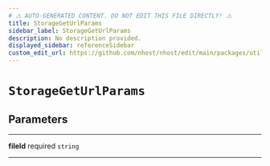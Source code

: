 ```yaml
---
# ⚠️ AUTO-GENERATED CONTENT. DO NOT EDIT THIS FILE DIRECTLY! ⚠️
title: StorageGetUrlParams
sidebar_label: StorageGetUrlParams
description: No description provided.
displayed_sidebar: referenceSidebar
custom_edit_url: https://github.com/nhost/nhost/edit/main/packages/utils/types.ts#L12
---
```


# `StorageGetUrlParams`

## Parameters

---

**<span className="parameter-name">fileId</span>** <span className="optional-status">required</span> `string`

---
